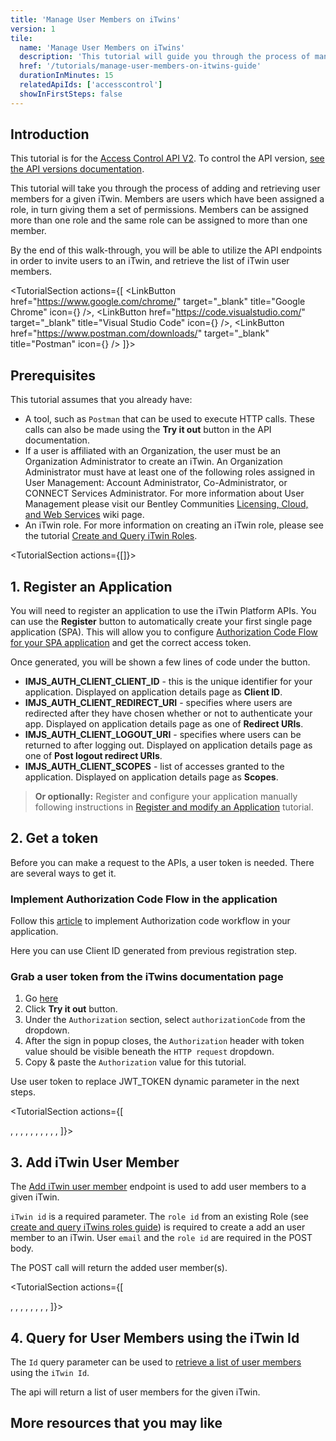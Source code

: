 ```yaml
---
title: 'Manage User Members on iTwins'
version: 1
tile:
  name: 'Manage User Members on iTwins'
  description: 'This tutorial will guide you through the process of managing iTwin user members'
  href: '/tutorials/manage-user-members-on-itwins-guide'
  durationInMinutes: 15
  relatedApiIds: ['accesscontrol']
  showInFirstSteps: false
---
```


<Introduction
  skillLevel="Basic"
  durationInMinutes="15">

## Introduction

<Alert>

This tutorial is for the [Access Control API V2](/apis/access-control-v2/overview/). To control the API version, [see the API versions documentation](/apis/overview/lifecycle/#api-versions).

</Alert>

This tutorial will take you through the process of adding and retrieving user members for a given iTwin. Members are users which have been assigned a role, in turn giving them a set of permissions. Members can be assigned more than one role and the same role can be assigned to more than one member.

By the end of this walk-through, you will be able to utilize the API endpoints in order to invite users to an iTwin, and retrieve the list of iTwin user members.

</Introduction>

<TutorialSection
  actions={[
    <LinkButton
      href="https://www.google.com/chrome/"
      target="_blank"
      title="Google Chrome"
      icon={<GoogleChromeIcon />}
    />,
    <LinkButton
      href="https://code.visualstudio.com/"
      target="_blank"
      title="Visual Studio Code"
      icon={<VSCodeIcon />}
    />,
    <LinkButton
      href="https://www.postman.com/downloads/"
      target="_blank"
      title="Postman"
      icon={<PostmanIcon />}
    />
  ]}>

## Prerequisites

This tutorial assumes that you already have:

- A tool, such as `Postman` that can be used to execute HTTP calls. These calls can also be made using the **Try it out** button in the API documentation.
- If a user is affiliated with an Organization, the user must be an Organization Administrator to create an iTwin. An Organization Administrator must have at least one of the following roles assigned in User Management: Account Administrator, Co-Administrator, or CONNECT Services Administrator. For more information about User Management please visit our Bentley Communities [Licensing, Cloud, and Web Services](https://bentleysystems.service-now.com/community?id=kb_article_view&sys_kb_id=1e5410491b7d8a90f3fc5287624bcb57) wiki page.
- An iTwin role. For more information on creating an iTwin role, please see the tutorial [Create and Query iTwin Roles](/tutorials/create-and-query-itwin-roles-guide/).

</TutorialSection>

<TutorialSection actions={[<CreateSPAButton clientName="Create and Query iTwins tutorial"/>]}>

## 1. Register an Application

You will need to register an application to use the iTwin Platform APIs. You can use the **Register** button to automatically create your first single page application (SPA). This will allow you to configure [Authorization Code Flow for your SPA application](/apis/overview/authorization/#authorize-single-page-applications-spa-and-desktopmobile-applications-native) and get the correct access token.

Once generated, you will be shown a few lines of code under the button.

- **IMJS_AUTH_CLIENT_CLIENT_ID** - this is the unique identifier for your application. Displayed on application details page as **Client ID**.
- **IMJS_AUTH_CLIENT_REDIRECT_URI** - specifies where users are redirected after they have chosen whether or not to authenticate your app. Displayed on application details page as one of **Redirect URIs**.
- **IMJS_AUTH_CLIENT_LOGOUT_URI** - specifies where users can be returned to after logging out. Displayed on application details page as one of **Post logout redirect URIs**.
- **IMJS_AUTH_CLIENT_SCOPES** - list of accesses granted to the application. Displayed on application details page as **Scopes**.

> **Or optionally:** Register and configure your application manually following instructions in [Register and modify an Application](/tutorials/register-and-modify-application/) tutorial.

</TutorialSection>

<TutorialSection>

## 2. Get a token

Before you can make a request to the APIs, a user token is needed. There are several ways to get it.

### Implement Authorization Code Flow in the application

Follow this [article](/apis/overview/authorization/) to implement Authorization code workflow in your application.

<Alert type="informational">

Here you can use Client ID generated from previous registration step.

</Alert>

### Grab a user token from the iTwins documentation page

1. Go [here](/apis/access-control/operations/get-iTwin-roles/)
2. Click **Try it out** button.
3. Under the `Authorization` section, select `authorizationCode` from the dropdown.
4. After the sign in popup closes, the `Authorization` header with token value should be visible beneath the `HTTP request` dropdown.
5. Copy & paste the `Authorization` value for this tutorial.

<Alert type="informational">

Use user token to replace JWT_TOKEN dynamic parameter in the next steps.

</Alert>

</TutorialSection>

<TutorialSection actions={[
  <Title>Request Syntax</Title>,
  <CodeBlock
    language="http"
    code={`POST https://api.bentley.com/accesscontrol/itwins/{id}/members HTTP/1.1`} />,
  <Title>Request Headers</Title>,
  <CodeBlock
    language="http"
    code={`Accept: application/vnd.bentley.itwin-platform.v2+json
Content-Type: application/json
Authorization: Bearer JWT_TOKEN`} />,
  <Title>Request Body</Title>,
  <CodeBlock language="json"
    code={`{
  "members": [
    {
    "email": "John.Doe@bentley.com",
    "roleId": "806ac320-80be-489e-b95d-7d27752776a0"
    }
  ]
}`}
/>,
  <Title>Response Headers</Title>,
  <CodeBlock
    language="http"
    code={`HTTP/1.1 201 Created
cache-control: must-revalidate, no-cache, private
content-encoding: gzip
content-type: application/json
date: Wed, 30 Jun 2021 19:30:40 GMT
mas-request-id: 744155a0-f492-44a9-b78d-3a8c516f53ee
mas-server: Bentley-WSG/4.0.12,Bentley-WebAPI/2.9
pragma: no-cache
request-context: appId=cid-v2:7a353d36-9a8b-423e-965e-9d7f51324584
vary: Accept-Encoding
x-correlation-id: d1999ea1-62bd-4e84-8e5d-1a8aac040de4
x-itwinplatform-media-type: bentley.itwin-platform.v2
x-itwinplatform-region: East US`} />,
  <Title>Response Body</Title>,
  <CodeBlock language="json"
    code={`{
    "members": [
      {
        "id": "08a2ede0-fc7d-4f52-996e-e1047feb27e9",
        "email": "John.Doe@bentley.com",
        "givenName": "John",
        "surname": "Doe",
        "organization": "Bentley Systems Inc",
        "roles": [{
            "id": "0af949d5-af90-4eed-84e0-d4d860f723d0",
            "displayName": "iTwin Administrator",
            "assignedDateTime": "2022-08-29T18:05:19.537846"
        }]
    }]
}`}
/>,
]}>

## 3. Add iTwin User Member

The [Add iTwin user member](/apis/access-control/operations/add-iTwin-members/) endpoint is used to add user members to a given iTwin.

`iTwin id` is a required parameter. The `role id` from an existing Role (see [create and query iTwins roles guide](/tutorials/create-and-query-itwin-roles-guide/)) is required to create a add an user member to an iTwin. User `email` and the `role id` are required in the POST body.

The POST call will return the added user member(s).

</TutorialSection>

<TutorialSection actions={[
  <Title>Request Syntax</Title>,
  <CodeBlock
    language="http"
    code={`GET https://api.bentley.com/accesscontrol/itwins/{id}/members HTTP/1.1`} />,
  <Title>Request Headers</Title>,
  <CodeBlock
    language="http"
    code={`Accept: application/vnd.bentley.itwin-platform.v2+json
Authorization: Bearer JWT_TOKEN`} />,
  <Title>Response Headers</Title>,
  <CodeBlock
    language="http"
    code={`HTTP/1.1 200 OK
content-length: 480
content-type: application/json
date: Wed, 30 Jun 2021 19:46:24 GMT
request-context: appId=cid-v2:7a353d36-9a8b-423e-965e-9d7f51324584
x-correlation-id: 7a199ff9-317f-4d4f-ba82-70ba25f31d32
x-itwinplatform-media-type: bentley.itwin-platform.v2
x-itwinplatform-region: East US`} />,
  <Title>Response Body</Title>,
  <CodeBlock language="json"
    code={`{
    "members": [{
        "id": "56c58c0c-28a9-4cd2-b50b-102e33b657f2",
        "email": "Jane.Doe@example.com",
        "givenName": "Jane",
        "surname": "Doe",
        "organization": "Example Inc",
        "roles": [{
            "id": "56e96811-6d6e-4418-a78f-a7f5933e6ed4",
            "displayName": "iTwin owner",
            "assignedDateTime": "2021-09-14T19:41:29.913"
        }]
    }, {
        "id": "54d1cc67-7900-47cd-8135-b6eaabf5c703",
        "email": "John.Doe@example.com",
        "givenName": "John",
        "surname": "Doe",
        "organization": "Example Inc",
        "roles": [{
            "id": "0af949d5-af90-4eed-84e0-d4d860f723d0",
            "displayName": "iTwin Administrator",
            "assignedDateTime": "2022-08-29T18:05:19.537846"
        }]
    }],
  "_links":{
    "self":{
      "href":"https://api.bentley.com/accesscontrol/efa557b7-ecd7-4a60-9589-2acce11f6cc9/members?$top=100&$skip=0"
    }
  }
}`}
/>,
]}>

## 4. Query for User Members using the iTwin Id

The `Id` query parameter can be used to [retrieve a list of user members](/apis/access-control/operations/get-iTwin-members/) using the `iTwin Id`.

The api will return a list of user members for the given iTwin.

</TutorialSection>

<ContinueLearningSection>

## More resources that you may like

<TileList>
  <LinkCard
    title="Create and Query iTwins Guide"
    href="/tutorials/create-and-query-itwins-guide/"
    description="Tutorial for creating and querying iTwins."
    isExternal={false}
  />
  <LinkCard
    title="Create and Query iTwins Roles Guide"
    href="/tutorials/create-and-query-itwin-roles-guide/"
    description="Tutorial for creating and querying iTwin roles."
    isExternal={false}
  />
</TileList>

</ContinueLearningSection>
